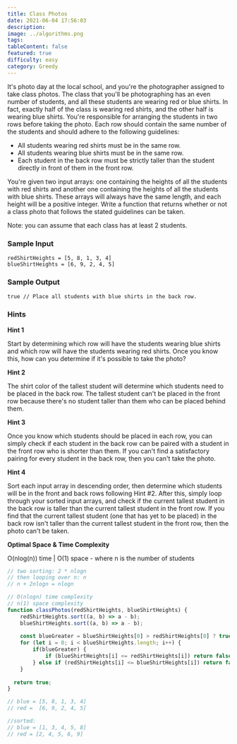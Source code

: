 ```yaml
---
title: Class Photos
date: 2021-06-04 17:56:03
description:
image: ../algorithms.png
tags:
tableContent: false
featured: true
difficulty: easy
category: Greedy
---
```


It's photo day at the local school, and you're the photographer assigned to take class photos. The class that you'll be photographing has an even number of students, and all these students are wearing red or blue shirts. In fact, exactly half of the class is wearing red shirts, and the other half is wearing blue shirts. You're responsible for arranging the students in two rows before taking the photo. Each row should contain the same number of the students and should adhere to the following guidelines:

- All students wearing red shirts must be in the same row.
- All students wearing blue shirts must be in the same row.
- Each student in the back row must be strictly taller than the student directly in front of them in the front row.

You're given two input arrays: one containing the heights of all the students with red shirts and another one containing the heights of all the students with blue shirts. These arrays will always have the same length, and each height will be a positive integer. Write a function that returns whether or not a class photo that follows the stated guidelines can be taken.

Note: you can assume that each class has at least 2 students.

### Sample Input

```
redShirtHeights = [5, 8, 1, 3, 4]
blueShirtHeights = [6, 9, 2, 4, 5]

```

### Sample Output

```
true // Place all students with blue shirts in the back row.

```

### Hints

**Hint 1**

Start by determining which row will have the students wearing blue shirts and which row will have the students wearing red shirts. Once you know this, how can you determine if it's possible to take the photo?

**Hint 2**

The shirt color of the tallest student will determine which students need to be placed in the back row. The tallest student can't be placed in the front row because there's no student taller than them who can be placed behind them.

**Hint 3**

Once you know which students should be placed in each row, you can simply check if each student in the back row can be paired with a student in the front row who is shorter than them. If you can't find a satisfactory pairing for every student in the back row, then you can't take the photo.

**Hint 4**

Sort each input array in descending order, then determine which students will be in the front and back rows following Hint #2. After this, simply loop through your sorted input arrays, and check if the current tallest student in the back row is taller than the current tallest student in the front row. If you find that the current tallest student (one that has yet to be placed) in the back row isn't taller than the current tallest student in the front row, then the photo can't be taken.

**Optimal Space & Time Complexity**

O(nlog(n)) time | O(1) space - where n is the number of students

```js
// two sorting: 2 * nlogn
// then looping over n: n
// n + 2nlogn = nlogn

// O(nlogn) time complexity
// n(1) space complexity
function classPhotos(redShirtHeights, blueShirtHeights) {
	redShirtHeights.sort((a, b) => a - b);
	blueShirtHeights.sort((a, b) => a - b);
	
	const blueGreater = blueShirtHeights[0] > redShirtHeights[0] ? true : false;
	for (let i = 0; i < blueShirtHeights.length; i++) {
		if(blueGreater) {
			if (blueShirtHeights[i] <= redShirtHeights[i]) return false
		} else if (redShirtHeights[i] <= blueShirtHeights[i]) return false;
	}
	
  return true;
}

// blue = [5, 8, 1, 3, 4]
// red =  [6, 9, 2, 4, 5]

//sorted:
// blue = [1, 3, 4, 5, 8]
// red = [2, 4, 5, 6, 9]
```